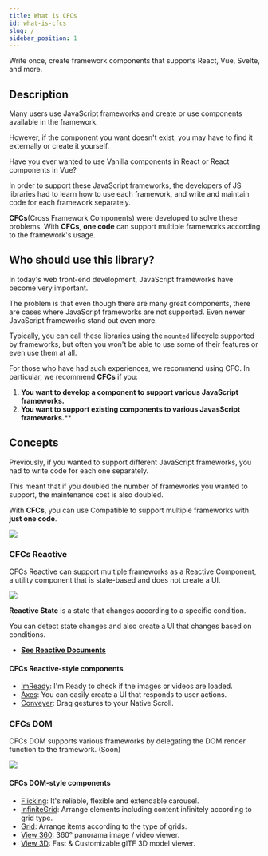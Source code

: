 ```yaml
---
title: What is CFCs
id: what-is-cfcs
slug: /
sidebar_position: 1
---
```




Write once, create framework components that supports React, Vue, Svelte, and more.


## Description

Many users use JavaScript frameworks and create or use components available in the framework.

However, if the component you want doesn't exist, you may have to find it externally or create it yourself.

Have you ever wanted to use Vanilla components in React or React components in Vue?

In order to support these JavaScript frameworks, the developers of JS libraries had to learn how to use each framework, and write and maintain code for each framework separately.

**CFCs**(Cross Framework Components) were developed to solve these problems.
With **CFCs**, **one code** can support multiple frameworks according to the framework's usage.

## Who should use this library?

In today's web front-end development, JavaScript frameworks have become very important.

The problem is that even though there are many great components, there are cases where JavaScript frameworks are not supported. Even newer JavaScript frameworks stand out even more.

Typically, you can call these libraries using the `mounted` lifecycle supported by frameworks, but often you won't be able to use some of their features or even use them at all.



For those who have had such experiences, we recommend using CFC.
In particular, we recommend **CFCs** if you:


1. **You want to develop a component to support various JavaScript frameworks.**
2. **You want to support existing components to various JavasScript frameworks.****




## Concepts

Previously, if you wanted to support different JavaScript frameworks, you had to write code for each one separately.

This meant that if you doubled the number of frameworks you wanted to support, the maintenance cost is also doubled.

With **CFCs**, you can use Compatible to support multiple frameworks with **just one code**.


![](/tutorials/cfcs-compatible.png)

### CFCs Reactive
CFCs Reactive can support multiple frameworks as a Reactive Component, a utility component that is state-based and does not create a UI.


![](/tutorials/cfcs-reactive.png)



**Reactive State** is a state that changes according to a specific condition.

You can detect state changes and also create a UI that changes based on conditions.


* [**See Reactive Documents**](https://github.com/naver/cfcs/blob/main/reactive.md)


#### CFCs Reactive-style components
* [ImReady](https://github.com/naver/egjs-imready): I'm Ready to check if the images or videos are loaded.
* [Axes](https://github.com/naver/egjs-axes): You can easily create a UI that responds to user actions.
* [Conveyer](https://github.com/naver/egjs-conveyer): Drag gestures to your Native Scroll.



### CFCs DOM

CFCs DOM supports various frameworks by delegating the DOM render function to the framework. (Soon)

![](/tutorials/cfcs-dom.png)


#### CFCs DOM-style components
* [Flicking](https://github.com/naver/egjs-flicking): It's reliable, flexible and extendable carousel.
* [InfiniteGrid](https://github.com/naver/egjs-infinitegrid): Arrange elements including content infinitely according to grid type.
* [Grid](https://github.com/naver/egjs-grid): Arrange items according to the type of grids.
* [View 360](https://github.com/naver/egjs-view360): 360° panorama image / video viewer.
* [View 3D](https://github.com/naver/egjs-view3d): Fast & Customizable glTF 3D model viewer.

